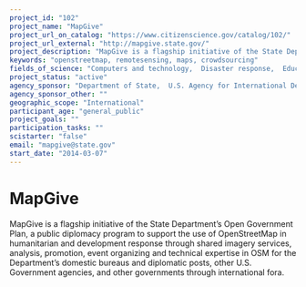 ```yaml
---
project_id: "102"
project_name: "MapGive"
project_url_on_catalog: "https://www.citizenscience.gov/catalog/102/"
project_url_external: "http://mapgive.state.gov/"
project_description: "MapGive is a flagship initiative of the State Department\u2019s Open Government Plan, a public diplomacy program to support the use of OpenStreetMap in humanitarian and development response through shared imagery services, analysis, promotion, event organizing and technical expertise in OSM for the Department\u2019s domestic bureaus and diplomatic posts, other U.S. Government agencies, and other governments through international fora."
keywords: "openstreetmap, remotesensing, maps, crowdsourcing"
fields_of_science: "Computers and technology,  Disaster response,  Education"
project_status: "active"
agency_sponsor: "Department of State,  U.S. Agency for International Development (USAID), Peace Corps"
agency_sponsor_other: ""
geographic_scope: "International"
participant_age: "general_public"
project_goals: ""
participation_tasks: ""
scistarter: "false"
email: "mapgive@state.gov"
start_date: "2014-03-07"
---
```


# MapGive

MapGive is a flagship initiative of the State Department’s Open Government Plan, a public diplomacy program to support the use of OpenStreetMap in humanitarian and development response through shared imagery services, analysis, promotion, event organizing and technical expertise in OSM for the Department’s domestic bureaus and diplomatic posts, other U.S. Government agencies, and other governments through international fora.
